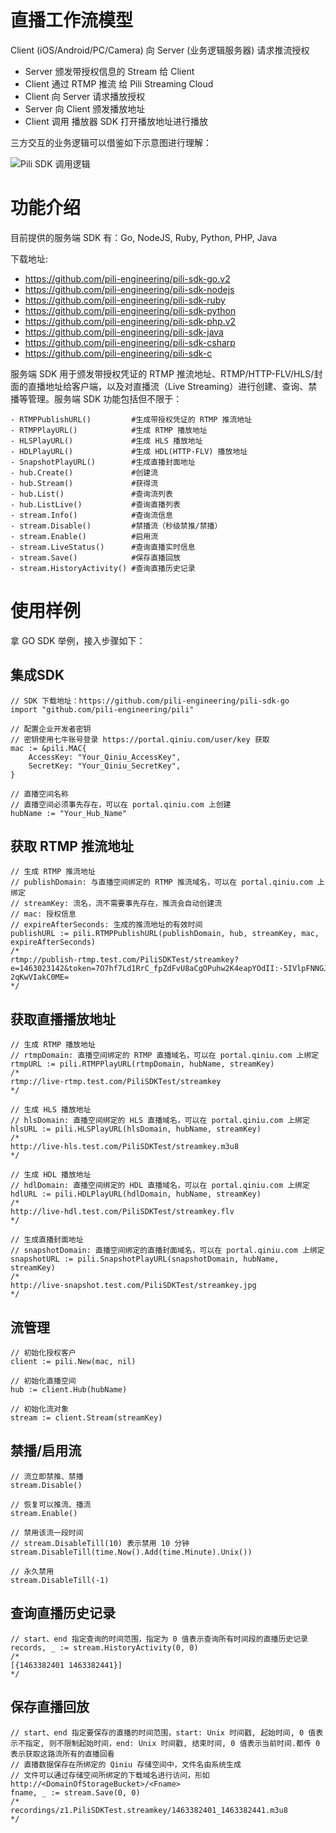 <a id="work-model"></a>
# 直播工作流模型

Client (iOS/Android/PC/Camera) 向 Server (业务逻辑服务器) 请求推流授权

- Server 颁发带授权信息的 Stream 给 Client 
- Client 通过 RTMP 推流 给 Pili Streaming Cloud
- Client 向 Server 请求播放授权
- Server 向 Client 颁发播放地址
- Client 调用 播放器 SDK 打开播放地址进行播放

三方交互的业务逻辑可以借鉴如下示意图进行理解：

![Pili SDK 调用逻辑](https://dn-odum9helk.qbox.me/Flnrw78yb0UDDEyoBO9bRqEGGtlH)

<a id="overview"></a>
# 功能介绍

目前提供的服务端 SDK 有：Go, NodeJS, Ruby, Python, PHP, Java

下载地址:

- <https://github.com/pili-engineering/pili-sdk-go.v2>
- <https://github.com/pili-engineering/pili-sdk-nodejs>
- <https://github.com/pili-engineering/pili-sdk-ruby>
- <https://github.com/pili-engineering/pili-sdk-python>
- <https://github.com/pili-engineering/pili-sdk-php.v2>
- <https://github.com/pili-engineering/pili-sdk-java>
- <https://github.com/pili-engineering/pili-sdk-csharp>
- <https://github.com/pili-engineering/pili-sdk-c>

服务端 SDK 用于颁发带授权凭证的 RTMP 推流地址、RTMP/HTTP-FLV/HLS/封面的直播地址给客户端，以及对直播流（Live Streaming）进行创建、查询、禁播等管理。服务端 SDK 功能包括但不限于：

```
- RTMPPublishURL()         #生成带授权凭证的 RTMP 推流地址
- RTMPPlayURL()            #生成 RTMP 播放地址
- HLSPlayURL()             #生成 HLS 播放地址
- HDLPlayURL()             #生成 HDL(HTTP-FLV) 播放地址
- SnapshotPlayURL()        #生成直播封面地址
- hub.Create()             #创建流
- hub.Stream()             #获得流
- hub.List()               #查询流列表
- hub.ListLive()           #查询直播列表
- stream.Info()            #查询流信息
- stream.Disable()         #禁播流（秒级禁推/禁播）
- stream.Enable()          #启用流
- stream.LiveStatus()      #查询直播实时信息
- stream.Save()            #保存直播回放
- stream.HistoryActivity() #查询直播历史记录
```

<a id="go-sdk-sample"></a>
# 使用样例

拿 GO SDK 举例，接入步骤如下：

<a id="integration-sdk"></a>
## 集成SDK


```
// SDK 下载地址：https://github.com/pili-engineering/pili-sdk-go
import "github.com/pili-engineering/pili"

// 配置企业开发者密钥
// 密钥使用七牛账号登录 https://portal.qiniu.com/user/key 获取
mac := &pili.MAC{
    AccessKey: "Your_Qiniu_AccessKey",
    SecretKey: "Your_Qiniu_SecretKey",
}

// 直播空间名称
// 直播空间必须事先存在，可以在 portal.qiniu.com 上创建
hubName := "Your_Hub_Name"
```

<a id="access-rtmp"></a>
## 获取 RTMP 推流地址

```
// 生成 RTMP 推流地址
// publishDomain: 与直播空间绑定的 RTMP 推流域名，可以在 portal.qiniu.com 上绑定
// streamKey: 流名，流不需要事先存在，推流会自动创建流
// mac: 授权信息
// expireAfterSeconds: 生成的推流地址的有效时间
publishURL := pili.RTMPPublishURL(publishDomain, hub, streamKey, mac, expireAfterSeconds)
/*
rtmp://publish-rtmp.test.com/PiliSDKTest/streamkey?e=1463023142&token=7O7hf7Ld1RrC_fpZdFvU8aCgOPuhw2K4eapYOdII:-5IVlpFNNGJHwv-2qKwVIakC0ME=
*/
```

<a id="creat-play-address"></a>
## 获取直播播放地址

```
// 生成 RTMP 播放地址
// rtmpDomain: 直播空间绑定的 RTMP 直播域名，可以在 portal.qiniu.com 上绑定
rtmpURL := pili.RTMPPlayURL(rtmpDomain, hubName, streamKey)
/*
rtmp://live-rtmp.test.com/PiliSDKTest/streamkey
*/

// 生成 HLS 播放地址
// hlsDomain: 直播空间绑定的 HLS 直播域名，可以在 portal.qiniu.com 上绑定
hlsURL := pili.HLSPlayURL(hlsDomain, hubName, streamKey)
/*
http://live-hls.test.com/PiliSDKTest/streamkey.m3u8
*/

// 生成 HDL 播放地址
// hdlDomain: 直播空间绑定的 HDL 直播域名，可以在 portal.qiniu.com 上绑定
hdlURL := pili.HDLPlayURL(hdlDomain, hubName, streamKey)
/*
http://live-hdl.test.com/PiliSDKTest/streamkey.flv
*/

// 生成直播封面地址
// snapshotDomain: 直播空间绑定的直播封面域名，可以在 portal.qiniu.com 上绑定
snapshotURL := pili.SnapshotPlayURL(snapshotDomain, hubName, streamKey)
/*
http://live-snapshot.test.com/PiliSDKTest/streamkey.jpg
*/
```

<a id="stream-manage"></a>
## 流管理

```
// 初始化授权客户
client := pili.New(mac, nil)

// 初始化直播空间
hub := client.Hub(hubName)

// 初始化流对象
stream := client.Stream(streamKey)
```
<a id="stream-disabled-enable"></a>
## 禁播/启用流

```
// 流立即禁推、禁播
stream.Disable()

// 恢复可以推流、播流
stream.Enable()

// 禁用该流一段时间
// stream.DisableTill(10) 表示禁用 10 分钟
stream.DisableTill(time.Now().Add(time.Minute).Unix())

// 永久禁用
stream.DisableTill(-1)
```

<a id="stream-history"></a>
## 查询直播历史记录

```
// start、end 指定查询的时间范围，指定为 0 值表示查询所有时间段的直播历史记录
records, _ := stream.HistoryActivity(0, 0)
/*
[{1463382401 1463382441}]
*/
```

<a id="stream-saveas"></a>
## 保存直播回放

```
// start、end 指定要保存的直播的时间范围，start: Unix 时间戳, 起始时间, 0 值表示不指定, 则不限制起始时间，end: Unix 时间戳, 结束时间, 0 值表示当前时间.都传 0 表示获取这路流所有的直播回看
// 直播数据保存在所绑定的 Qiniu 存储空间中，文件名由系统生成
// 文件可以通过存储空间所绑定的下载域名进行访问，形如 http://<DomainOfStorageBucket>/<Fname>
fname, _ := stream.Save(0, 0)
/*
recordings/z1.PiliSDKTest.streamkey/1463382401_1463382441.m3u8
*/
```


